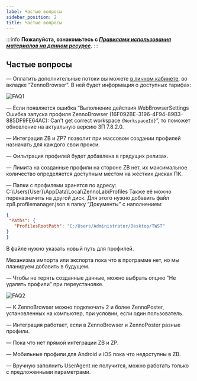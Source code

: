 ```yaml
---
label: Частые вопросы
sidebar_position: 2
title: Частые вопросы
---
```


:::info **Пожалуйста, ознакомьтесь с [*Правилами использования материалов на данном ресурсе*](../Disclaimer).**
:::  

## **Частые вопросы**

— Оплатить дополнительные потоки вы можете [в личном кабинете](https://account.zennolab.com/personal-area-zenno-browser/update-tariff), во вкладке “ZennoBrowser”. В ней будет информация о доступных тарифах:

![FAQ1](..\other\assets\FAQ\FAQ1.png)

— Если появляется ошибка “Выполнение действия WebBrowserSettings Ошибка запуска профиля ZennoBrowser (16F092BE-3196-4F94-89B3-885DF9FE64AC): Can't get correct workspace ```{WorkspaceId}```”, то поможет обновление на актуальную версию ЗП 7.8.2.0.

— Интеграция ZB и ZP7 позволит при массовом создании профилей назначать для каждого свои прокси.

— Фильтрация профилей будет добавлена в грядущих релизах.

— Лимита на созданные профили на стороне ZB нет, их максимальное количество определяется доступным местом на жёстких дисках ПК.

— Папки с профилями хранятся по адресу: C:\Users\{User}\AppData\Local\ZennoLab\Profiles Также её можно переназначить на другой диск. Для этого нужно добавить файл zp8.profilemanager.json в папку “Документы” с наполнением:

``` json
{
 "Paths": {
   "ProfilesRootPath": "C:/Users/Administrator/Desktop/TWST"
}
}
```

В файле нужно указать новый путь для профилей.

Механизма импорта или экспорта пока что в программе нет, но мы планируем добавить в будущем.

— Чтобы не терять созданные данные, можно выбрать опцию “Не удалять профили” при переустановке.

![FAQ2](..\other\assets\FAQ\FAQ2.png)

— К ZennoBrowser можно подключать 2 и более ZennoPoster, установленных на компьютер, при условии, если один пользователь.

— Интеграция работает, если в ZennoBrowser и ZennoPoster разные профили.

— Пока что нет прямой интеграции ZB и ZP.

— Мобильные профили для Android и iOS пока что недоступны в ZB.

— Вручную заполнить UserAgent не получится, можно работать только с предложенными параметрами.